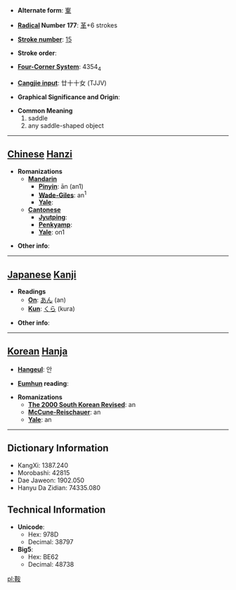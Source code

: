 * '''Alternate form''': [[鞌]]

* '''[[Wiktionary:Chinese radical index| Radical]] Number 177''': [[Wiktionary:Chinese radical index 革|革]]+6 strokes

* '''[[Wiktionary:Chinese total strokes index|Stroke number]]''': [[Wiktionary:Chinese total strokes index 15|15]]

* '''Stroke order''': 

* '''[[Wiktionary:Chinese four corner index|Four-Corner System]]''': 4354<sub>4</sub>

* '''[[Wiktionary:Chinese Cangjie index|Cangjie input]]''': 廿十十女 (TJJV)

* '''Graphical Significance and Origin''': 

* '''Common Meaning'''
*#saddle
*# any saddle-shaped object


----

== [[Chinese]] [[Hanzi]] ==

* '''Romanizations'''
** '''[[Mandarin]]'''
*** '''[[Pinyin]]''': ān (an1)
*** '''[[Wade-Giles]]''': an<sup>1</sup>
*** '''[[Yale]]''': 
** '''[[Cantonese]]'''
*** '''[[Jyutping]]''':
*** '''[[Penkyamp]]''': 
*** '''[[Yale]]''': on1

* '''Other info''': 

----

== [[Japanese]] [[Kanji]] ==

* '''Readings'''
** '''[[On]]''': [[あん]] (an)
** '''[[Kun]]''': [[くら]] (kura)

* '''Other info''':  

----

== [[Korean]] [[Hanja]] ==

* '''[[Hangeul]]''': 안

* '''[[Eumhun]] reading''': 

* '''Romanizations'''
** '''[[The 2000 South Korean Revised Romanization|The 2000 South Korean Revised]]''': an
** '''[[McCune-Reischauer]]''': an
** '''[[Yale]]''': an

----

== Dictionary Information ==

* KangXi: 1387.240
* Morobashi: 42815
* Dae Jaweon: 1902.050
* Hanyu Da Zidian: 74335.080

== Technical Information ==

* '''Unicode''':
** Hex: 978D
** Decimal: 38797
* '''Big5''':
** Hex: BE62
** Decimal: 48738

[[pl:鞍]]